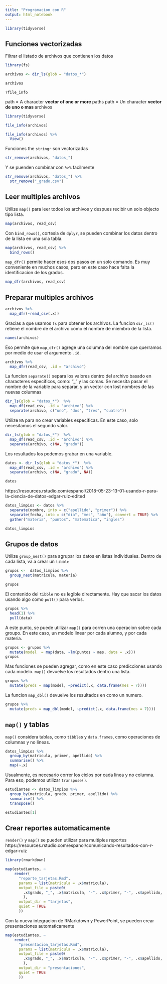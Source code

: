 ```yaml
---
title: "Programacion con R"
output: html_notebook
---
```


```r
library(tidyverse)
```


## Funciones vectorizadas

Filtrar el listado de archivos que contienen los datos

```r
library(fs)

archivos <- dir_ls(glob = "datos_*") 

archivos
```

`?file_info`

path = A  character **vector of one or more** paths
path = Un character **vector de uno o  mas ** archivos

```r
library(tidyverse)

file_info(archivos)
```
```r
file_info(archivos) %>%
  View()

```

Funciones the `stringr` son vectorizadas
```r
str_remove(archivos, "datos_")
```

Y se puenden combinar con `%>%` facilmente
```r
str_remove(archivos, "datos_") %>%
  str_remove("_grado.csv")
```


## Leer multiples archivos

Utilize `map()` para leer todos los archivos y despues recibir un solo objecto tipo lista.

```r
map(archivos, read_csv)
```

Con `bind_rows()`, cortesia de `dplyr`, se pueden combinar los datos dentro de la lista en una sola tabla.

```r
map(archivos, read_csv) %>% 
  bind_rows()
```

`map_dfr()` permite hacer esos dos pasos en un solo comando. Es muy conveniente en muchos casos, pero en este caso hace falta la identificacion de los grados.

```r
map_dfr(archivos, read_csv)
```

## Preparar multiples archivos

```r
archivos %>%
  map_dfr(~read_csv(.x))
```

Gracias a que usamos `fs` para obtener los archivos. La funcion `dir_ls()` retiene el nombre de el archivo como el nombre de miembro de la lista.  

```r
names(archivos)
```

Eso permite que `map_dfr()` agrege una columna del nombre que querramos por medio de usar el argumento `.id`.

```r
archivos %>%
  map_dfr(read_csv, .id = "archivo")
```

La funcion `separate()` separa los valores dentro del archivo basado en characteres especificos, como: "_" y las comas. Se necesita pasar el nombre de la variable para separar, y un vector con lost nombres de las nuevas columnas 

```r
dir_ls(glob = "datos_*")  %>%
  map_df(read_csv, .id = "archivo") %>%
  separate(archivo, c("uno", "dos", "tres", "cuatro"))
```

Utilize `NA` para no crear variables especificas.  En este caso, solo necesitamos el segundo valor.

```r
dir_ls(glob = "datos_*")  %>%
  map_df(read_csv, .id = "archivo") %>%
  separate(archivo, c(NA, "grado"))
```

Los resultados los podemos grabar en una variable.

```r
datos <- dir_ls(glob = "datos_*")  %>%
  map_df(read_csv, .id = "archivo") %>%
  separate(archivo, c(NA, "grado", NA))

datos
```

https://resources.rstudio.com/espanol/2018-05-23-13-01-usando-r-para-la-ciencia-de-datos-edgar-ruiz-edited

```r
datos_limpios <- datos %>%
  separate(nombre, into = c("apellido", "primer")) %>% 
  separate(fecha, into = c("dia", "mes", "año"), convert = TRUE) %>% 
  gather("materia", "puntos", "matematica", "ingles")

datos_limpios
```

## Grupos de datos

Utilize `group_nest()` para agrupar los datos en listas individuales.  Dentro de cada lista, va a crear un `tibble`

```r
grupos <-  datos_limpios %>%
  group_nest(matricula, materia) 

grupos
```

El contenido del `tibble` no es legible directamente.  Hay que sacar los datos usando algo como `pull()` para verlos. 

```r
grupos %>%
  head(1) %>%
  pull(data) 
```

A este punto, se puede utilizar `map()` para corren una operacion sobre cada groupo.  En este caso, un modelo linear por cada alumno, y por cada materia.
```r
grupos <- grupos %>%
  mutate(model  = map(data, ~lm(puntos ~ mes, data = .x)))
grupos
```

Mas funciones se pueden agregar, como en este caso predicciones usando cada modelo.  `map()` devuelve los resultados dentro una lista. 

```r
grupos %>%
  mutate(preds = map(model, ~predict(.x, data.frame(mes = 7))))
```

La funcion `map_dbl()` devuelve los resultados en como un numero. 
```r
grupos %>%
  mutate(preds = map_dbl(model, ~predict(.x, data.frame(mes = 7))))
```


## `map()` y tablas

`map()` considera tablas, como `tibble`s y `data.frame`s, como operaciones de columnas y no lineas.  

```r
datos_limpios %>%
  group_by(matricula, primer, apellido) %>%
  summarise() %>%
  map(~.x)
```

Usualmente, es necesario correr los ciclos por cada linea y no columna.  Para eso, podemos utilizar `transpose()`.

```r
estudiantes <- datos_limpios %>%
  group_by(matricula, grado, primer, apellido) %>%
  summarise() %>%
  transpose() 

estudiantes[1]
```

## Crear reportes automaticamente


`render()` y `map()` se pueden utilizar para multiples reportes
https://resources.rstudio.com/espanol/comunicando-resultados-con-r-edgar-ruiz

```r
library(rmarkdown)

map(estudiantes, ~ 
    render(
      "reporte_tarjetas.Rmd", 
      params = list(matricula = .x$matricula),
      output_file = paste0(
        .x$grado, "_", .x$matricula, "-", .x$primer, "-", .x$apellido, ".html"
        ),
      output_dir = "tarjetas",
      quiet = TRUE
      ))
```

Con la nueva integracion de RMarkdown y PowerPoint, se pueden crear presentaciones automaticamente
```r
map(estudiantes, ~ 
    render(
      "presentacion_tarjetas.Rmd", 
      params = list(matricula = .x$matricula),
      output_file = paste0(
        .x$grado, "_", .x$matricula, "-", .x$primer, "-", .x$apellido, ".pptx"
        ),
      output_dir = "presentaciones",
      quiet = TRUE
      ))
```
